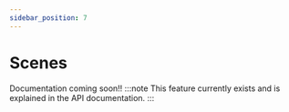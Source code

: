 ```yaml
---
sidebar_position: 7
---
```


# Scenes

Documentation coming soon!!
:::note
This feature currently exists and is explained in the API documentation.
:::
